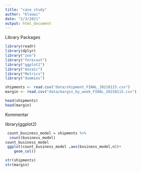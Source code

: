 ```yaml
---
title: "case_study"
author: "klauwi"
date: "2/3/2021"
output: html_document
---
```


Library Packages
```r

library(readr)
library(dplyr) 
library("zoo")
library("forecast")
library("ggplot2")
library("mosaic")
library("Metrics")
library("dummies")


```

```r
shipments <- read.csv("data/shipment_FINAL_20210115.csv")
margin <- read.csv("data/margin_by_week_FINAL_20210115.csv")

head(shipments)
head(margin)
```
Kommentar

library(ggplot2)
```r
 count_business_model = shipments %>%
  count(business_model)
count_business_model
 ggplot(count_business_model ,aes(business_model,n))+
    geom_col()
```


```r
str(shipments)
str(margin)
```